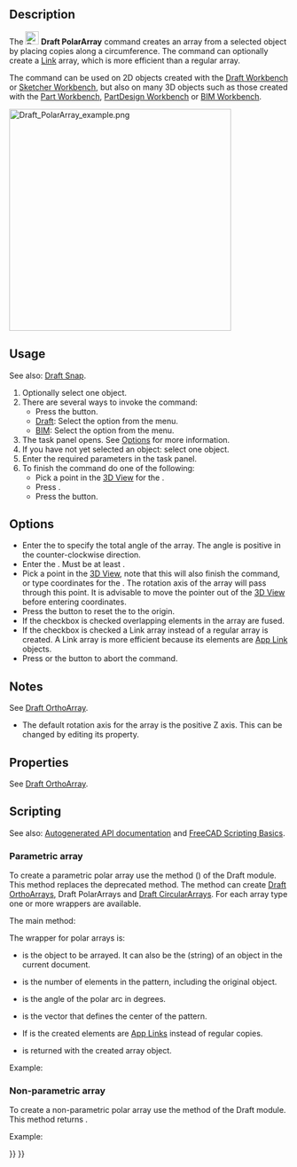 <languages/>
<translate>

<!--T:1-->
{{Docnav
|[[Draft_OrthoArray|OrthoArray]]
|[[Draft_CircularArray|CircularArray]]
|[[Draft_Workbench|Draft]]
|IconL=Draft_OrthoArray.svg
|IconR=Draft_CircularArray.svg
|IconC=Workbench_Draft.svg
}}

<!--T:2-->
{{GuiCommand
|Name=Draft PolarArray
|MenuLocation=Modification → Array Tools → Polar Array<br>Modify → Polar Array
|Workbenches=[[Draft_Workbench|Draft]], [[BIM_Workbench|BIM]]
|Version=0.19
|SeeAlso=[[Draft_OrthoArray|Draft OrthoArray]], [[Draft_CircularArray|Draft CircularArray]], [[Draft_PathArray|Draft PathArray]], [[Draft_PathLinkArray|Draft PathLinkArray]], [[Draft_PointArray|Draft PointArray]], [[Draft_PointLinkArray|Draft PointLinkArray]]
}}

==Description== <!--T:3-->

<!--T:4-->
The [[Image:Draft_PolarArray.svg|24px]] '''Draft PolarArray''' command creates an array from a selected object by placing copies along a circumference. The command can optionally create a [[App_Link|Link]] array, which is more efficient than a regular array.

<!--T:5-->
The command can be used on 2D objects created with the [[Draft_Workbench|Draft Workbench]] or [[Sketcher_Workbench|Sketcher Workbench]], but also on many 3D objects such as those created with the [[Part_Workbench|Part Workbench]], [[PartDesign_Workbench|PartDesign Workbench]] or [[BIM_Workbench|BIM Workbench]].

</translate>
[[Image:Draft_PolarArray_example.png|400px]]
<translate>
<!--T:7-->
{{Caption|Draft PolarArray}}

== Usage == <!--T:8-->

<!--T:35-->
See also: [[Draft_Snap|Draft Snap]].

<!--T:9-->
# Optionally select one object.
# There are several ways to invoke the command:
#* Press the {{Button|[[Image:Draft_PolarArray.svg|16px]] [[Draft_PolarArray|Polar Array]]}} button.
#* [[Draft_Workbench|Draft]]: Select the {{MenuCommand|Modification → Array Tools → [[Image:Draft_PolarArray.svg|16px]] Polar Array}} option from the menu.
#* [[BIM_Workbench|BIM]]: Select the {{MenuCommand|Modify → [[Image:Draft_PolarArray.svg|16px]] Polar Array}} option from the menu.
# The {{MenuCommand|Polar Array}} task panel opens. See [[#Options|Options]] for more information.
# If you have not yet selected an object: select one object.
# Enter the required parameters in the task panel.
# To finish the command do one of the following:
#* Pick a point in the [[3D_View|3D View]] for the {{MenuCommand|Center of Rotation}}.
#* Press {{KEY|Enter}}.
#* Press the {{Button|OK}} button.

== Options == <!--T:11-->

<!--T:12-->
* Enter the {{MenuCommand|Polar angle}} to specify the total angle of the array. The angle is positive in the counter-clockwise direction.
* Enter the {{MenuCommand|Number of elements}}. Must be at least {{Value|2}}.
* Pick a point in the [[3D_View|3D View]], note that this will also finish the command, or type coordinates for the {{MenuCommand|Center of Rotation}}. The rotation axis of the array will pass through this point. It is advisable to move the pointer out of the [[3D_View|3D View]] before entering coordinates.
* Press the {{MenuCommand|Reset Point}} button to reset the {{MenuCommand|Center of Rotation}} to the origin.
* If the {{MenuCommand|Fuse}} checkbox is checked overlapping elements in the array are fused.
* If the {{MenuCommand|Link array}} checkbox is checked a Link array instead of a regular array is created. A Link array is more efficient because its elements are [[App_Link|App Link]] objects.
* Press {{KEY|Esc}} or the {{Button|Cancel}} button to abort the command.

==Notes== <!--T:36-->

<!--T:44-->
See [[Draft_OrthoArray#Notes|Draft OrthoArray]].

<!--T:10-->
* The default rotation axis for the array is the positive Z axis. This can be changed by editing its {{PropertyData|Axis}} property.

== Properties == <!--T:13-->

<!--T:15-->
See [[Draft_OrthoArray#Properties|Draft OrthoArray]].

== Scripting == <!--T:16-->

<!--T:17-->
See also: [https://freecad.github.io/SourceDoc/ Autogenerated API documentation] and [[FreeCAD Scripting Basics|FreeCAD Scripting Basics]].

===Parametric array=== <!--T:40-->

<!--T:18-->
To create a parametric polar array use the {{incode|make_array}} method ({{Version|0.19}}) of the Draft module. This method replaces the deprecated {{incode|makeArray}} method. The {{incode|make_array}} method can create [[Draft_OrthoArray|Draft OrthoArrays]], Draft PolarArrays and [[Draft_CircularArray|Draft CircularArrays]]. For each array type one or more wrappers are available.

<!--T:41-->
The main method:

</translate>
{{Code|code=
array = make_array(base_object, arg1, arg2, arg3, arg4=None, arg5=None, arg6=None, use_link=True)
}}
<translate>

<!--T:42-->
The wrapper for polar arrays is:

</translate>
{{Code|code=
array = make_polar_array(base_object,
                         number=5, angle=360, center=App.Vector(0, 0, 0),
                         use_link=True)
}}
<translate>

<!--T:19-->
* {{incode|base_object}} is the object to be arrayed. It can also be the {{incode|Label}} (string) of an object in the current document.
* {{incode|number}} is the number of elements in the pattern, including the original object.
* {{incode|angle}} is the angle of the polar arc in degrees.
* {{incode|center}} is the vector that defines the center of the pattern.
* If {{incode|use_link}} is {{incode|True}} the created elements are [[App_Link|App Links]] instead of regular copies.
* {{incode|array}} is returned with the created array object.

<!--T:20-->
Example:

</translate>
{{Code|code=
import FreeCAD as App
import Draft

doc = App.newDocument()

tri = Draft.make_polygon(3, 600)
center = App.Vector(-1600, 0, 0)

array = Draft.make_polar_array(tri, 8, 270, center)
doc.recompute()
}}
<translate>

===Non-parametric array=== <!--T:43-->

<!--T:29-->
To create a non-parametric polar array use the {{incode|array}} method of the Draft module. This method returns {{incode|None}}.

</translate>
{{Code|code=
array(objectslist, center, angle, number)
}}
<translate>

<!--T:33-->
Example:

</translate>
{{Code|code=
import FreeCAD as App
import Draft

doc = App.newDocument()

tri = Draft.make_polygon(3, 600)
center = App.Vector(-1600, 0, 0)

Draft.array(tri, center, 270, 8)
doc.recompute()
}}
<translate>


<!--T:21-->
{{Docnav
|[[Draft_OrthoArray|OrthoArray]]
|[[Draft_CircularArray|CircularArray]]
|[[Draft_Workbench|Draft]]
|IconL=Draft_OrthoArray.svg
|IconR=Draft_CircularArray.svg
|IconC=Workbench_Draft.svg
}}

</translate>
{{Draft Tools navi{{#translation:}}}}
{{Userdocnavi{{#translation:}}}}